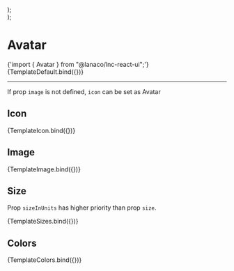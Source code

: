 
<Meta title="General/Avatar" component={Avatar} />




  <div style={{ display: "flex", justifyContent: "space-evenly" }}>
    <Avatar {...args} sizeInUnits="50px" />
    <Avatar {...args} size="small" />
    <Avatar {...args} size="medium" />
    <Avatar {...args} size="large" />
  </div>
);

  <div style={{ display: "flex", justifyContent: "space-evenly" }}>
    <Avatar {...args} color="primary" />
    <Avatar {...args} color="secondary" />
    <Avatar {...args} color="success" />
    <Avatar {...args} color="warning" />
    <Avatar {...args} color="danger" />
    <Avatar {...args} color="information" />
    <Avatar {...args} color="neutral" />
  </div>
);

# Avatar

<SyntaxHighlighter language="jsx" style={nord}>
  {'import { Avatar } from "@lanaco/lnc-react-ui";'}
</SyntaxHighlighter>

<Canvas>
  <Story name="Default">{TemplateDefault.bind({})}</Story>
</Canvas>

<ArgsTable story="Default" />

---

If prop `image` is not defined, `icon` can be set as Avatar

## Icon

<Canvas>
  <Story name="Icon">{TemplateIcon.bind({})}</Story>
</Canvas>

## Image

<Canvas>
  <Story name="Image">{TemplateImage.bind({})}</Story>
</Canvas>

## Size

Prop `sizeInUnits` has higher priority than prop `size`.

<Canvas>
  <Story name="Size">{TemplateSizes.bind({})}</Story>
</Canvas>

## Colors

<Canvas>
  <Story name="Colors">{TemplateColors.bind({})}</Story>
</Canvas>
